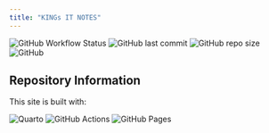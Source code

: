 ```yaml
---
title: "KINGs IT NOTES"
---
```


![GitHub Workflow Status](https://img.shields.io/github/actions/workflow/status/king/quarto-test-2/publish.yml?style=for-the-badge)
![GitHub last commit](https://img.shields.io/github/last-commit/king/quarto-test-2?style=for-the-badge)
![GitHub repo size](https://img.shields.io/github/repo-size/king/quarto-test-2?style=for-the-badge)
![GitHub](https://img.shields.io/github/license/king/quarto-test-2?style=for-the-badge)

## Repository Information

This site is built with:

![Quarto](https://img.shields.io/badge/Made%20with-Quarto-blue?style=for-the-badge&logo=quarto)
![GitHub Actions](https://img.shields.io/badge/CI/CD-GitHub_Actions-2088FF?style=for-the-badge&logo=github-actions)
![GitHub Pages](https://img.shields.io/badge/Hosted_on-GitHub_Pages-222222?style=for-the-badge&logo=github)
